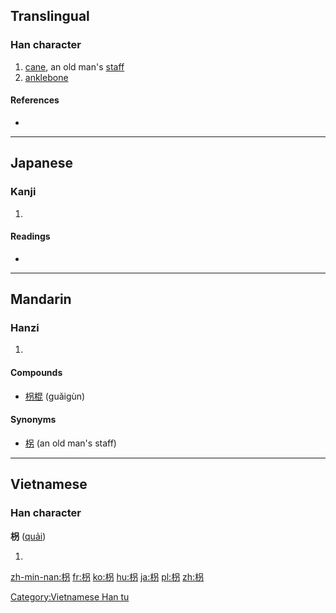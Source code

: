 {{also|拐}}
==Translingual==

===Han character===
{{Han char|rn=75|rad=木|as=05|sn=9|four=4692<sub>7</sub>|canj=木口尸竹 (DRSH)}}

# [[cane]], an old man's [[staff]]
# [[anklebone]]

====References====
* {{Han ref|kx=0521.121|dkj=49161|hdz=21184.011|uh=67B4|ud=26548|bh=AC62|bd=44130}}

----

==Japanese==

===Kanji===
{{ja-kanji|grade=|rs=木05}}

# {{defn|lang=ja|sort=木05}}

====Readings====
* {{ja-readings|on=[[かい]] (kai), [[たい]] (tai), [[け]] (ke)|kun=[[つえ]] (tsue)}}

----

==Mandarin==

===Hanzi===
{{cmn-hanzi|pin=[[gōu]] ([[gou1]]), [[guǎi]] ([[guai3]]), [[jǔ]] ([[ju3]])|wg=kou<sup>1</sup>, kuai<sup>3</sup>, chü<sup>3</sup>}}

# {{defn|lang=cmn|sort=木05}}

====Compounds====
* [[枴棍]] (guǎigùn)

====Synonyms====
* [[柺]] (an old man's staff)

----

==Vietnamese==

===Han character===
'''枴''' ([[quải]])

# {{defn|vi}}

[[Category:Vietnamese Han tu]]

[[zh-min-nan:枴]]
[[fr:枴]]
[[ko:枴]]
[[hu:枴]]
[[ja:枴]]
[[pl:枴]]
[[zh:枴]]